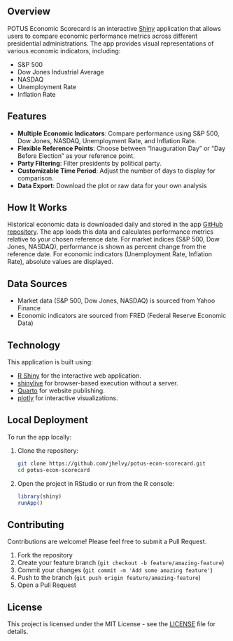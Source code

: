 ## Overview

POTUS Economic Scorecard is an interactive [Shiny](https://shiny.posit.co/) application that allows users to compare economic performance metrics across different presidential administrations. The app provides visual representations of various economic indicators, including:

- S&P 500
- Dow Jones Industrial Average
- NASDAQ
- Unemployment Rate
- Inflation Rate

## Features

- **Multiple Economic Indicators**: Compare performance using S&P 500, Dow Jones, NASDAQ, Unemployment Rate, and Inflation Rate.
- **Flexible Reference Points**: Choose between "Inauguration Day" or "Day Before Election" as your reference point.
- **Party Filtering**: Filter presidents by political party.
- **Customizable Time Period**: Adjust the number of days to display for comparison.
- **Data Export**: Download the plot or raw data for your own analysis

## How It Works

Historical economic data is downloaded daily and stored in the app [GitHub repository](https://github.com/jhelvy/potus-econ-scorecard). The app loads this data and calculates performance metrics relative to your chosen reference date. For market indices (S&P 500, Dow Jones, NASDAQ), performance is shown as percent change from the reference date. For economic indicators (Unemployment Rate, Inflation Rate), absolute values are displayed.

## Data Sources

- Market data (S&P 500, Dow Jones, NASDAQ) is sourced from Yahoo Finance
- Economic indicators are sourced from FRED (Federal Reserve Economic Data)

## Technology

This application is built using:

- [R Shiny](https://shiny.posit.co/) for the interactive web application.
- [shinylive](https://posit-dev.github.io/r-shinylive/) for browser-based execution without a server.
- [Quarto](https://quarto.org/) for website publishing.
- [plotly](https://plotly.com/r/) for interactive visualizations.

## Local Deployment

To run the app locally:

1. Clone the repository:

   ```bash
   git clone https://github.com/jhelvy/potus-econ-scorecard.git
   cd potus-econ-scorecard
   ```

2. Open the project in RStudio or run from the R console:
   ```r
   library(shiny)
   runApp()
   ```

## Contributing

Contributions are welcome! Please feel free to submit a Pull Request.

1. Fork the repository
2. Create your feature branch (`git checkout -b feature/amazing-feature`)
3. Commit your changes (`git commit -m 'Add some amazing feature'`)
4. Push to the branch (`git push origin feature/amazing-feature`)
5. Open a Pull Request

## License

This project is licensed under the MIT License - see the [LICENSE](LICENSE) file for details.

